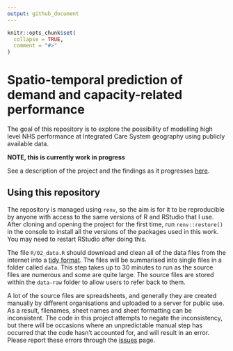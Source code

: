 ```yaml
---
output: github_document
---
```


```r
knitr::opts_chunk$set(
  collapse = TRUE,
  comment = "#>"
)
```

# Spatio-temporal prediction of demand and capacity-related performance

The goal of this repository is to explore the possibility of modelling high level NHS performance at Integrated Care System geography using publicly available data.

**NOTE, this is currently work in progress**

See a description of the project and the findings as it progresses [here](https://nhs-bnssg-analytics.github.io/d_and_c/outputs/introduction_scope.html).

## Using this repository

The repository is managed using `renv`, so the aim is for it to be reproducible by anyone with access to the same versions of R and RStudio that I use. After cloning and opening the project for the first time, run `renv::restore()` in the console to install all the versions of the packages used in this work. You may need to restart RStudio after doing this.

The file `R/02_data.R` should download and clean all of the data files from the internet into a [tidy format](https://tidyr.tidyverse.org/articles/tidy-data.html). The files will be summarised into single files in a folder called `data`. This step takes up to 30 minutes to run as the source files are numerous and some are quite large. The source files are stored within the `data-raw` folder to allow users to refer back to them.

A lot of the source files are spreadsheets, and generally they are created manually by different organisations and uploaded to a server for public use. As a result, filenames, sheet names and sheet formatting can be inconsistent. The code in this project attempts to negate the inconsistency, but there will be occasions where an unpredictable manual step has occurred that the code hasn't accounted for, and will result in an error. Please report these errors through the [issues](https://github.com/nhs-bnssg-analytics/d_and_c/issues) page.


